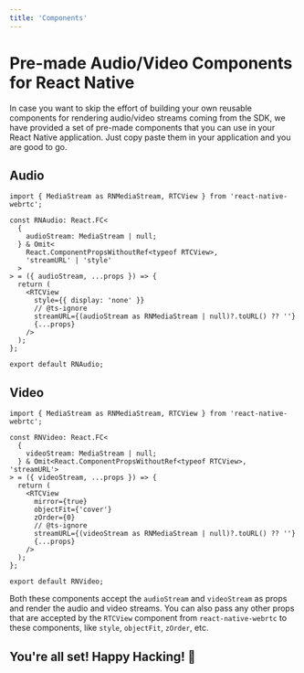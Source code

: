 ```yaml
---
title: 'Components'
---
```



# Pre-made Audio/Video Components for React Native

In case you want to skip the effort of building your own reusable components for rendering audio/video streams coming from the SDK, we have provided a set of pre-made components that you can use in your React Native application. Just copy paste them in your application and you are good to go.

## **Audio**

```tsx filename="RNAudio.tsx"
import { MediaStream as RNMediaStream, RTCView } from 'react-native-webrtc';

const RNAudio: React.FC<
  {
    audioStream: MediaStream | null;
  } & Omit<
    React.ComponentPropsWithoutRef<typeof RTCView>,
    'streamURL' | 'style'
  >
> = ({ audioStream, ...props }) => {
  return (
    <RTCView
      style={{ display: 'none' }}
      // @ts-ignore
      streamURL={(audioStream as RNMediaStream | null)?.toURL() ?? ''}
      {...props}
    />
  );
};

export default RNAudio;
```

## **Video**

```tsx filename="RNVideo.tsx"
import { MediaStream as RNMediaStream, RTCView } from 'react-native-webrtc';

const RNVideo: React.FC<
  {
    videoStream: MediaStream | null;
  } & Omit<React.ComponentPropsWithoutRef<typeof RTCView>, 'streamURL'>
> = ({ videoStream, ...props }) => {
  return (
    <RTCView
      mirror={true}
      objectFit={'cover'}
      zOrder={0}
      // @ts-ignore
      streamURL={(videoStream as RNMediaStream | null)?.toURL() ?? ''}
      {...props}
    />
  );
};

export default RNVideo;
```

Both these components accept the `audioStream` and `videoStream` as props and render the audio and video streams. You can also pass any other props that are accepted by the `RTCView` component from `react-native-webrtc` to these components, like `style`, `objectFit`, `zOrder`, etc.

## You're all set! Happy Hacking! 🎉